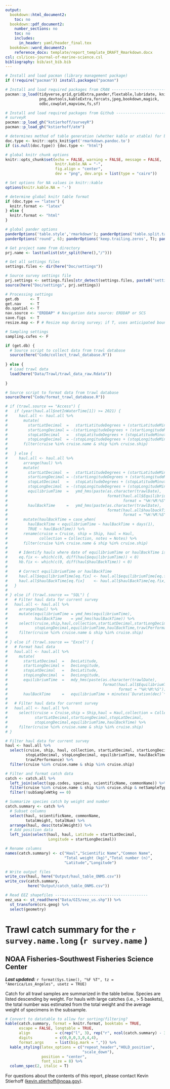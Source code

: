 ```yaml
---
output: 
  bookdown::html_document2:
    toc: no
  bookdown::pdf_document2:
    number_sections: no
    toc: no
    includes: 
      in_header: yaml/header_final.tex
  bookdown::word_document2:
    reference_docx: template/report_template_DRAFT_Rmarkdown.docx
csl: csl/ices-journal-of-marine-science.csl
bibliography: bib/ast_bib.bib
---
```


```r
# Install and load pacman (library management package)
if (!require("pacman")) install.packages("pacman")

# Install and load required packages from CRAN ---------------------------------
pacman::p_load(tidyverse,grid,gridExtra,pander,flextable,lubridate, knitr,here,
               png,devtools,kableExtra,forcats,jpeg,bookdown,magick,
               odbc,cowplot,mapview,fs,sf)

# Install and load required packages from Github -------------------------------
# surveyR
pacman::p_load_gh("kstierhoff/surveyR")
pacman::p_load_gh("kstierhoff/atm")

# determines method of table generation (whether kable or xtable) for best formatting
doc.type <- knitr::opts_knit$get('rmarkdown.pandoc.to')
if (is.null(doc.type)) {doc.type <- "html"}

# global knitr chunk options
knitr::opts_chunk$set(echo = FALSE, warning = FALSE, message = FALSE,
                      knitr.kable.NA = "-",
                      fig.align = "center",
                      dev = "png", dev.args = list(type = "cairo"))

# Set options for NA values in knitr::kable
options(knitr.kable.NA = '-')

# determine global knitr table format
if (doc.type == "latex") {
  knitr.format <- "latex"
} else {
  knitr.format <- "html" 
}

# global pander options
panderOptions('table.style','rmarkdown'); panderOptions('table.split.table', Inf); panderOptions('digits', 6);
panderOptions('round', 6); panderOptions('keep.trailing.zeros', T); panderOptions('missing', "")
```

```r
# Get project name from directory
prj.name <- last(unlist(str_split(here(),"/")))

# Get all settings files
settings.files <- dir(here("Doc/settings"))

# Source survey settings file
prj.settings <- settings.files[str_detect(settings.files, paste0("settings_", prj.name, ".R"))]
source(here("Doc/settings", prj.settings))
```

```r
# Processing settings
get.db     <- T
get.nav    <- T
do.spatial <- T
nav.source <- "ERDDAP" # Navigation data source: ERDDAP or SCS
save.figs  <- T
resize.map <- F # Resize map during survey; if T, uses anticipated bounds of survey area

# Sampling settings
sampling.cufes <- F
```

```r
if (get.db) {
  # Source script to collect data from trawl database
  source(here("Code/collect_trawl_database.R"))
  
} else {
  # Load trawl data
  load(here("Data/Trawl/trawl_data_raw.Rdata"))
  
}
```

```r
# Source script to format data from trawl database
source(here("Code/format_trawl_database.R"))
```

```r
# if (trawl.source == "Access") {
#   if (year(haul.all$netInWaterTime[1]) >= 2021) {
#     haul.all <- haul.all %>% 
#       mutate(
#         startLatDecimal  =   startLatitudeDegrees + (startLatitudeMinutes/60),
#         startLongDecimal = -(startLongitudeDegrees + (startLongitudeMinutes/60)),
#         stopLatDecimal   =   stopLatitudeDegrees + (stopLatitudeMinutes/60),
#         stopLongDecimal  = -(stopLongitudeDegrees + (stopLongitudeMinutes/60))) %>% 
#       filter(cruise %in% cruise.name & ship %in% cruise.ship)
#     
#   } else {
#     haul.all <- haul.all %>% 
#       arrange(haul) %>% 
#       mutate(
#         startLatDecimal  =   startLatitudeDegrees + (startLatitudeMinutes/60),
#         startLongDecimal = -(startLongitudeDegrees + (startLongitudeMinutes/60)),
#         stopLatDecimal   =   stopLatitudeDegrees + (stopLatitudeMinutes/60),
#         stopLongDecimal  = -(stopLongitudeDegrees + (stopLongitudeMinutes/60)), 
#         equilibriumTime  =   ymd_hms(paste(as.character(trawlDate),
#                                            format(haul.all$EquilibriumTime,
#                                                   format = "%H:%M:%S"))),
#         haulBackTime     =   ymd_hms(paste(as.character(trawlDate),
#                                            format(haul.all$haulbackTime,
#                                                   format = "%H:%M:%S")))) %>%
#       mutate(haulBackTime = case_when(
#         haulBackTime < equilibriumTime ~ haulBackTime + days(1),
#         TRUE ~ haulBackTime)) %>%
#       rename(cruise = Cruise, ship = Ship, haul = Haul,
#              collection = Collection, notes = Notes) %>%
#       filter(cruise %in% cruise.name & ship %in% cruise.ship) 
#     
#     # Identify hauls where date of equilibriumTime or haulBackTime is incorrect
#     eq.fix <- which(c(0, diff(haul$equilibriumTime)) < 0)
#     hb.fix <- which(c(0, diff(haul$haulBackTime)) < 0)
#     
#     # Correct equilibriumTime or haulBackTime
#     haul.all$equilibriumTime[eq.fix] <- haul.all$equilibriumTime[eq.fix] + days(1)
#     haul.all$haulBackTime[eq.fix]    <- haul.all$haulBackTime[eq.fix] + days(1)
#   }
#   
# } else if (trawl.source == "SQL") {
#   # Filter haul data for current survey
#   haul.all <- haul.all %>% 
#     arrange(haul) %>% 
#     mutate(equilibriumTime = ymd_hms(equilibriumTime),
#            haulBackTime    = ymd_hms(haulBackTime)) %>% 
#     select(cruise,ship,haul,collection,startLatDecimal,startLongDecimal,stopLatDecimal,
#            stopLongDecimal,equilibriumTime,haulBackTime,trawlPerformance,notes) %>% 
#     filter(cruise %in% cruise.name & ship %in% cruise.ship) 
#   
# } else if (trawl.source == "Excel") {
#   # Format haul data
#   haul.all <- haul.all %>% 
#     mutate(
#       startLatDecimal  =   DecLatitude,
#       startLongDecimal =   DecLongitude,
#       stopLatDecimal   =   DecLatitude,
#       stopLongDecimal  =   DecLongitude,
#       equilibriumTime  =   mdy_hms(paste(as.character(trawlDate),
#                                          format(haul.all$EquilibriumTime, 
#                                                 format = "%H:%M:%S"))),
#       haulBackTime     =   equilibriumTime + minutes(`Duration(dec)`*60))
#   
#   # Filter haul data for current survey
#   haul.all <- haul.all %>% 
#     select(cruise = Cruise,ship = Ship,haul = Haul,collection = Collection,
#            startLatDecimal,startLongDecimal,stopLatDecimal,
#            stopLongDecimal,equilibriumTime,haulBackTime) %>% 
#     filter(cruise %in% cruise.name & ship %in% cruise.ship)
# }

# Filter haul data for current survey
haul <- haul.all %>% 
  select(cruise, ship, haul, collection, startLatDecimal, startLongDecimal, 
         stopLatDecimal, stopLongDecimal, equilibriumTime, haulBackTime, 
         trawlPerformance) %>% 
  filter(cruise %in% cruise.name & ship %in% cruise.ship) 

# Filter and format catch data
catch <- catch.all %>% 
  left_join(select(spp.codes, species, scientificName, commonName)) %>% 
  filter(cruise %in% cruise.name & ship %in% cruise.ship & netSampleType == 'codend') %>% 
  filter(!subSampleWtkg == 0) 

# Summarize species catch by weight and number
catch.summary <- catch %>% 
  # Subset columns
  select(haul, scientificName, commonName,
         totalWeight, totalNum) %>% 
  arrange(haul, desc(totalWeight)) %>% 
  # Add position data
  left_join(select(haul, haul, Latitude = startLatDecimal, 
                   Longitude = startLongDecimal))

# Rename columns
names(catch.summary) <- c("Haul","Scientific Name","Common Name",
                          "Total weight (kg)","Total number (n)",
                          "Latitude","Longitude")

# Write output files
write_csv(haul, here("Output/haul_table_ONMS.csv"))
write_csv(catch.summary, 
          here("Output/catch_table_ONMS.csv"))
```

```r
# Read EEZ shapefiles -----------------------------------------
eez_usa <- st_read(here("Data/GIS/eez_us.shp")) %>% 
  st_transform(crs.geog) %>% 
  select(geometry)
```

\blandscape  

# Trawl catch summary for the `r survey.name.long` (`r survey.name` )

## NOAA Fisheries-Southwest Fisheries Science Center

_**Last updated:**_ `r format(Sys.time(), "%F %T", tz = "America/Los_Angeles", usetz = TRUE)`

Catch for all trawl samples are summarized in the table below. Species are listed descending by weight. For hauls with large catches (i.e., > 5 baskets), the total number was estimated from the total weight and the average weight of specimens in the subsample.

```r
# Convert to datatable to allow for sorting/filtering?
kable(catch.summary, format = knitr.format, booktabs = TRUE, 
      escape = FALSE, longtable = TRUE,
      align           = c(rep("l", 3), rep("r", ncol(catch.summary) - 3)),
      digits          = c(0,0,0,3,0,4,4),
      format.args     = list(big.mark = ",")) %>% 
  kable_styling(latex_options = c("repeat_header","HOLD_position",
                                  "scale_down"),
                position = "center",
                font_size = 8) %>%
  column_spec(2, italic = T) 
```

For questions about the contents of this report, please contact Kevin Stierhoff ([kevin.stierhoff@noaa.gov](mailto:kevin.stierhoff@noaa.gov)).

\elandscape
